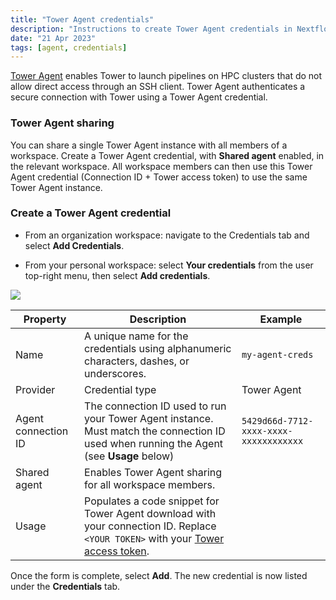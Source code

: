 ```yaml
---
title: "Tower Agent credentials"
description: "Instructions to create Tower Agent credentials in Nextflow Tower."
date: "21 Apr 2023"
tags: [agent, credentials]
---
```


[Tower Agent](../supported_software/agent/agent.mdx) enables Tower to launch pipelines on HPC clusters that do not allow direct access through an SSH client. Tower Agent authenticates a secure connection with Tower using a Tower Agent credential.

### Tower Agent sharing

You can share a single Tower Agent instance with all members of a workspace. Create a Tower Agent credential, with **Shared agent** enabled, in the relevant workspace. All workspace members can then use this Tower Agent credential (Connection ID + Tower access token) to use the same Tower Agent instance.

### Create a Tower Agent credential

- From an organization workspace: navigate to the Credentials tab and select **Add Credentials**.

- From your personal workspace: select **Your credentials** from the user top-right menu, then select **Add credentials**.

![](./_images/agent_credential.png)

| Property            | Description                                                                                                                                                          | Example                                |
| ------------------- | -------------------------------------------------------------------------------------------------------------------------------------------------------------------- | -------------------------------------- |
| Name                | A unique name for the credentials using alphanumeric characters, dashes, or underscores.                                                                             | `my-agent-creds`                       |
| Provider            | Credential type                                                                                                                                                      | Tower Agent                            |
| Agent connection ID | The connection ID used to run your Tower Agent instance. Must match the connection ID used when running the Agent (see **Usage** below)                              | `5429d66d-7712-xxxx-xxxx-xxxxxxxxxxxx` |
| Shared agent        | Enables Tower Agent sharing for all workspace members.                                                                                                               |                                        |
| Usage               | Populates a code snippet for Tower Agent download with your connection ID. Replace `<YOUR TOKEN>` with your [Tower access token](../api/overview.mdx#authentication). |                                        |

Once the form is complete, select **Add**. The new credential is now listed under the **Credentials** tab.
